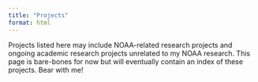```yaml
---
title: "Projects"
format: html
---
```


Projects listed here may include NOAA-related research projects and ongoing academic research projects unrelated to my NOAA research. This page is bare-bones for now but will eventually contain an index of these projects. Bear with me!